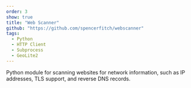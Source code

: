 ```yaml
---
order: 3
show: true
title: "Web Scanner"
github: "https://github.com/spencerfitch/webscanner"
tags: 
  - Python
  - HTTP Client
  - Subprocess
  - GeoLite2
---
```


Python module for scanning websites for network information, such as IP addresses, TLS support, and reverse DNS records.